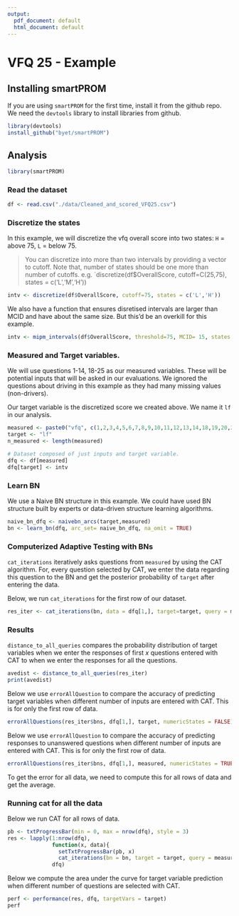 ```yaml
---
output:
  pdf_document: default
  html_document: default
---
```


# VFQ 25 - Example

## Installing smartPROM

If you are using `smartPROM` for the first time, install it from the github repo. We need the `devtools` library to install libraries from github.

```r
library(devtools)
install_github("byet/smartPROM")
```


## Analysis


```r
library(smartPROM)
```

### Read the dataset


```r
df <- read.csv("./data/Cleaned_and_scored_VFQ25.csv")
```

### Discretize the states

In this example, we will discretize the vfq overall score into two states: `H` = above 75, `L` = below 75.

> You can discretize into more than two intervals by providing a vector to cutoff. Note that, number of states should be one more than number of cutoffs. e.g. `discretize(df$OverallScore, cutoff=C(25,75), states = c('L','M','H'))

```r
intv <- discretize(df$OverallScore, cutoff=75, states = c('L','H'))
```

We also have a function that ensures disretised intervals are larger than MCID and have about the same size. But this'd be an overkill for this example.

```r
intv <- mipm_intervals(df$OverallScore, threshold=75, MCID= 15, states = c('L','H'), n_interval = 2, Lower_B = 0, Upper_B = 100)
```

### Measured and Target variables.

We will use questions 1-14, 18-25 as our measured variables. These will be potential inputs that will be asked in our evaluations. We ignored the questions about driving in this example as they had many missing values (non-drivers).

Our target variable is the discretized score we created above. We name it `lf` in our analysis.


```r
measured <- paste0("vfq", c(1,2,3,4,5,6,7,8,9,10,11,12,13,14,18,19,20,21,22,23,24,25))
target <- "lf"
n_measured <- length(measured)

# Dataset composed of just inputs and target variable.
dfq <- df[measured]
dfq[target] <- intv
```


### Learn BN

We use a Naive BN structure in this example. We could have used BN structure built by experts or data-driven structure learning algorithms. 


```r

naive_bn_dfq <- naivebn_arcs(target,measured)
bn <- learn_bn(dfq, arc_set= naive_bn_dfq, na_omit = TRUE)

```


### Computerized Adaptive Testing with BNs

`cat_iterations` iteratively asks questions from `measured` by using the CAT algorithm. For, every question selected by CAT, we enter the data regarding this question to the BN and get the posterior probability of `target` after entering the data. 

Below, we run `cat_iterations` for the first row of our dataset.


```r
res_iter <- cat_iterations(bn, data = dfq[1,], target=target, query = measured, num_iter = n_measured ,store_bns = TRUE)
```


### Results

`distance_to_all_queries` compares the probability distribution of target variables when we enter the responses of first *x* questions entered with CAT to when we enter the responses for all the questions.


```r
avedist <- distance_to_all_queries(res_iter)
print(avedist)
```

Below we use `errorAllQuestion` to compare the accuracy of predicting target variables when different number of inputs are entered with CAT. This is for only the first row of data. 


```r
errorAllQuestions(res_iter$bns, dfq[1,], target, numericStates = FALSE)
```

Below we use `errorAllQuestion` to compare the accuracy of predicting responses to unanswered questions when different number of inputs are entered with CAT. This is for only the first row of data. 

```r
errorAllQuestions(res_iter$bns, dfq[1,], measured, numericStates = TRUE)
```

To get the error for all data, we need to compute this for all rows of data and get the average. 

### Running cat for all the data

Below we run CAT for all rows of data. 


```r
pb <- txtProgressBar(min = 0, max = nrow(dfq), style = 3)
res <- lapply(1:nrow(dfq), 
              function(x, data){
                setTxtProgressBar(pb, x)
                cat_iterations(bn = bn, target = target, query = measured, data = data[x,], num_iter=n_measured,store_bns = TRUE)},
              dfq)
```


Below we compute the area under the curve for target variable prediction when different number of questions are selected with CAT. 


```r
perf <- performance(res, dfq, targetVars = target)
perf
```


